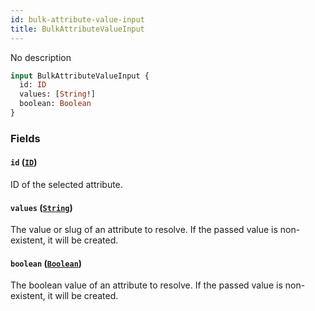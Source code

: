 ```yaml
---
id: bulk-attribute-value-input
title: BulkAttributeValueInput
---
```



No description

```graphql
input BulkAttributeValueInput {
  id: ID
  values: [String!]
  boolean: Boolean
}
```


### Fields

#### `id` ([`ID`](../../../developer/api-reference/scalars/id))

ID of the selected attribute.


#### `values` ([`String`](../../../developer/api-reference/scalars/string))

The value or slug of an attribute to resolve. If the passed value is non-existent, it will be created.


#### `boolean` ([`Boolean`](../../../developer/api-reference/scalars/boolean))

The boolean value of an attribute to resolve. If the passed value is non-existent, it will be created.




